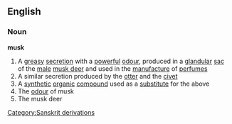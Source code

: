 ==English==
===Noun===
{{wikipedia}}
'''musk'''
#A [[greasy]] [[secretion]] with a [[powerful]] [[odour]], produced in a [[glandular]] [[sac]] of the [[male]] [[musk deer]] and used in the [[manufacture]] of [[perfume]]s
#A similar secretion produced by the [[otter]] and the [[civet]]
#A [[synthetic]] [[organic]] [[compound]] used as a [[substitute]] for the above
#The [[odour]] of musk
#The musk deer
[[Category:Sanskrit derivations]]